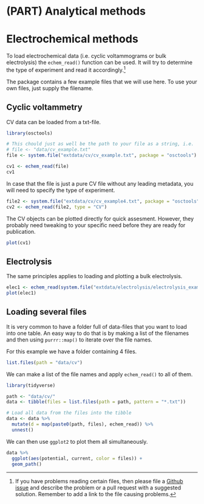 # (PART) Analytical methods {-}

# Electrochemical methods

To load electrochemical data (i.e. cyclic voltammograms or bulk electrolysis) the `echem_read()` function can be used. It will try to determine the type of experiment and read it accordingly.^[If you have problems reading certain files, then please file a [Github issue](https://github.com/SPOMAN/osctools/issues) and describe the problem or a pull request with a suggested solution. Remember to add a link to the file causing problems.]

The package contains a few example files that we will use here. To use your own files, just supply the filename.

## Cyclic voltammetry
CV data can be loaded from a txt-file.
```r
library(osctools)

# This chould just as well be the path to your file as a string, i.e. 
# file <- "data/cv_example.txt"
file <- system.file("extdata/cv/cv_example.txt", package = "osctools")

cv1 <- echem_read(file)
cv1
```

In case that the file is just a pure CV file without any leading metadata, you will need to specify the type of experiment.

```r
file2 <- system.file("extdata/cv/cv_example4.txt", package = "osctools")
cv2 <- echem_read(file2, type = "CV")
```

The CV objects can be plotted directly for quick assesment. However, they probably need tweaking to your specific need before they are ready for publication.

```r
plot(cv1)
```

## Electrolysis
The same principles applies to loading and plotting a bulk electrolysis.

```r
elec1 <- echem_read(system.file("extdata/electrolysis/electrolysis_example.txt", package = "osctools"))
plot(elec1)
```

## Loading several files
It is very common to have a folder full of data-files that you want to load into one table. An easy way to do that is by making a list of the filenames and then using `purrr::map()` to iterate over the file names.

For this example we have a folder containing 4 files.

```r
list.files(path = "data/cv")
```

We can make a list of the file names and apply `echem_read()` to all of them.

```r
library(tidyverse)

path <- "data/cv/"
data <- tibble(files = list.files(path = path, pattern = "*.txt"))

# Load all data from the files into the tibble
data <- data %>% 
  mutate(d = map(paste0(path, files), echem_read)) %>% 
  unnest()
```

We can then use `ggplot2` to plot them all simultaneously.

```r
data %>% 
  ggplot(aes(potential, current, color = files)) + 
  geom_path()
```

